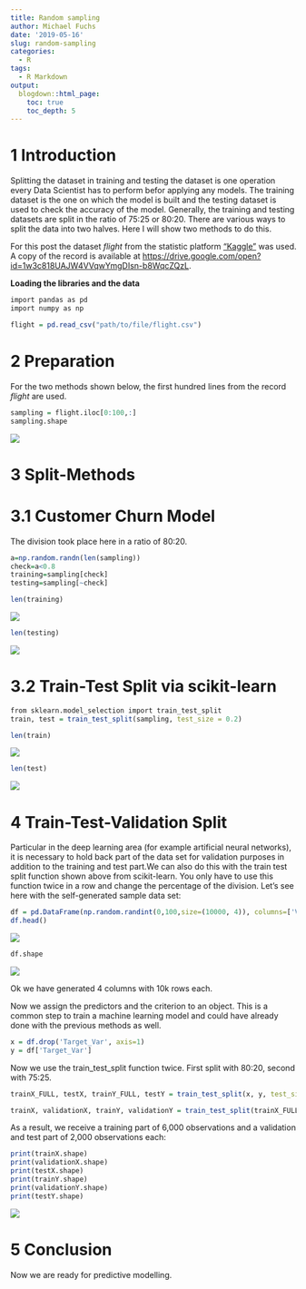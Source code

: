 ```yaml
---
title: Random sampling
author: Michael Fuchs
date: '2019-05-16'
slug: random-sampling
categories:
  - R
tags:
  - R Markdown
output:
  blogdown::html_page:
    toc: true
    toc_depth: 5
---
```



# 1 Introduction

Splitting the dataset in training and testing the dataset is one operation every Data Scientist has to perform befor applying any models. The training dataset is the one on which the model is built and the testing dataset is used to check the accuracy of the model. Generally, the training and testing datasets are split in the ratio of 75:25 or 80:20. There are various ways to split the data into two halves. Here I will show two methods to do this.

For this post the dataset *flight* from the statistic platform ["Kaggle"](https://www.kaggle.com) was used. A copy of the record is available at <https://drive.google.com/open?id=1w3c818UAJW4VVqwYmgDIsn-b8WqcZQzL>.



**Loading the libraries and the data**

```r
import pandas as pd
import numpy as np
```

```r
flight = pd.read_csv("path/to/file/flight.csv")
```


# 2 Preparation

For the two methods shown below, the first hundred lines from the record *flight* are used.

```r
sampling = flight.iloc[0:100,:]
sampling.shape
```

![](/post/2019-05-16-random-sampling_files/p10p1.png)



# 3 Split-Methods

# 3.1 Customer Churn Model

The division took place here in a ratio of 80:20.
```r
a=np.random.randn(len(sampling))
check=a<0.8
training=sampling[check]
testing=sampling[~check]
```


```r
len(training)
```

![](/post/2019-05-16-random-sampling_files/p10p2.png)


```r
len(testing)
```

![](/post/2019-05-16-random-sampling_files/p10p3.png)

# 3.2 Train-Test Split via scikit-learn


```r
from sklearn.model_selection import train_test_split
train, test = train_test_split(sampling, test_size = 0.2)
```


```r
len(train)
```

![](/post/2019-05-16-random-sampling_files/p10p4.png)

```r
len(test)
```

![](/post/2019-05-16-random-sampling_files/p10p5.png)


# 4 Train-Test-Validation Split


Particular in the deep learning area (for example artificial neural networks), it is necessary to hold back part of the data set for validation purposes in addition to the training and test part.We can also do this with the train test split function shown above from scikit-learn. You only have to use this function twice in a row and change the percentage of the division. Let's see here with the self-generated sample data set:


```r
df = pd.DataFrame(np.random.randint(0,100,size=(10000, 4)), columns=['Var1', 'Var2', 'Var3', 'Target_Var'])
df.head()
```

![](/post/2019-05-16-random-sampling_files/p10p6.png)


```r
df.shape
```

![](/post/2019-05-16-random-sampling_files/p10p7.png)

Ok we have generated 4 columns with 10k rows each.



Now we assign the predictors and the criterion to an object. This is a common step to train a machine learning model and could have already done with the previous methods as well.

```r
x = df.drop('Target_Var', axis=1)
y = df['Target_Var']
```

Now we use the train_test_split function twice. First split with 80:20, second with 75:25.

```r
trainX_FULL, testX, trainY_FULL, testY = train_test_split(x, y, test_size = 0.2)
```
```r
trainX, validationX, trainY, validationY = train_test_split(trainX_FULL, trainY_FULL, test_size = 0.25)
```


As a result, we receive a training part of 6,000 observations and a validation and test part of 2,000 observations each:

```r
print(trainX.shape)
print(validationX.shape)
print(testX.shape)
print(trainY.shape)
print(validationY.shape)
print(testY.shape)
```

![](/post/2019-05-16-random-sampling_files/p10p8.png)


# 5 Conclusion

Now we are ready for predictive modelling. 
